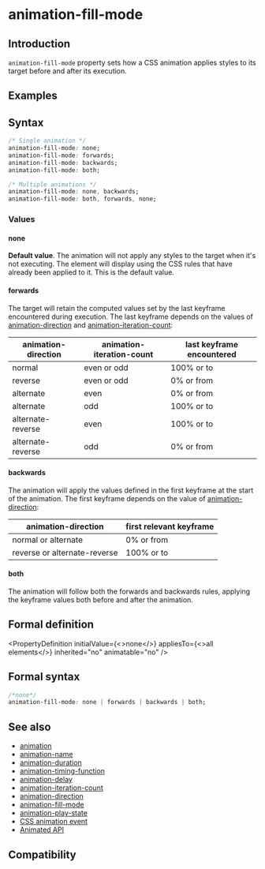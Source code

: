 
# animation-fill-mode

## Introduction

`animation-fill-mode` property sets how a CSS animation applies styles to its target before and after its execution.

## Examples

<Go
  example="css-api"
  img="https://lf-lynx.tiktok-cdns.com/obj/lynx-artifacts-oss-sg/lynx-website/assets/doc/css/animation-fill-mode.gif"
  defaultEntryFile="dist/animation-fill-mode.lynx.bundle"
  defaultFile="src/animation-fill-mode/App.tsx"
  entry="src/animation-fill-mode"
/>

## Syntax

```css
/* Single animation */
animation-fill-mode: none;
animation-fill-mode: forwards;
animation-fill-mode: backwards;
animation-fill-mode: both;

/* Multiple animations */
animation-fill-mode: none, backwards;
animation-fill-mode: both, forwards, none;
```

### Values

#### none

**Default value**. The animation will not apply any styles to the target when it's not executing. The element will display using the CSS rules that have already been applied to it. This is the default value.

#### forwards

The target will retain the computed values set by the last keyframe encountered during execution. The last keyframe depends on the values of [animation-direction](./animation-direction.mdx) and [animation-iteration-count](./animation-iteration-count.mdx):

| animation-direction | animation-iteration-count | last keyframe encountered |
| ------------------- | ------------------------- | ------------------------- |
| normal              | even or odd               | 100% or to                |
| reverse             | even or odd               | 0% or from                |
| alternate           | even                      | 0% or from                |
| alternate           | odd                       | 100% or to                |
| alternate-reverse   | even                      | 100% or to                |
| alternate-reverse   | odd                       | 0% or from                |

#### backwards

The animation will apply the values defined in the first keyframe at the start of the animation. The first keyframe depends on the value of [animation-direction](./animation-direction.mdx):

| animation-direction          | first relevant keyframe |
| ---------------------------- | ----------------------- |
| normal or alternate          | 0% or from              |
| reverse or alternate-reverse | 100% or to              |

#### both

The animation will follow both the forwards and backwards rules, applying the keyframe values both before and after the animation.

## Formal definition


<PropertyDefinition
  initialValue={<>none</>}
  appliesTo={<>all elements</>}
  inherited="no"
  animatable="no"
/>

## Formal syntax

```css
/*none*/
animation-fill-mode: none | forwards | backwards | both;
```

## See also

- [animation](./animation.mdx)
- [animation-name](./animation-name.mdx)
- [animation-duration](./animation-duration.mdx)
- [animation-timing-function](./animation-timing-function.mdx)
- [animation-delay](./animation-delay.mdx)
- [animation-iteration-count](./animation-iteration-count.mdx)
- [animation-direction](./animation-direction.mdx)
- [animation-fill-mode](./animation-fill-mode.mdx)
- [animation-play-state](./animation-play-state.mdx)
- [CSS animation event](../../lynx-api/event/animation-event.mdx)
- [Animated API](../../lynx-api/lynx/lynx-animate-api.mdx)

## Compatibility


<LegacyCompatTable metadata="css/properties/animation-fill-mode" />
